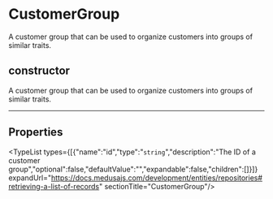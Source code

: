 
# CustomerGroup

A customer group that can be used to organize customers into groups of similar traits.

## constructor

A customer group that can be used to organize customers into groups of similar traits.

___

## Properties

<TypeList types={[{"name":"id","type":"`string`","description":"The ID of a customer group","optional":false,"defaultValue":"","expandable":false,"children":[]}]} expandUrl="https://docs.medusajs.com/development/entities/repositories#retrieving-a-list-of-records" sectionTitle="CustomerGroup"/>
